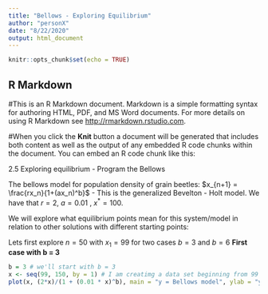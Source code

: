 ```yaml
---
title: "Bellows - Exploring Equilibrium"
author: "personX"
date: "8/22/2020"
output: html_document
---
```


```r
knitr::opts_chunk$set(echo = TRUE)
```

## R Markdown

#This is an R Markdown document. Markdown is a simple formatting syntax for authoring HTML, PDF, and MS Word documents. For more details on using R Markdown see <http://rmarkdown.rstudio.com>.

#When you click the **Knit** button a document will be generated that includes both content as well as the output of any embedded R code chunks within the document. You can embed an R code chunk like this:

2.5 Exploring equilibrium - Program the Bellows 

The bellows model for population density of grain beetles:
$x_{n+1} = \frac{rx_n}{1+(ax_n)^b}$ - This is the generalized Bevelton - Holt model. We have that $r = 2$, $a = 0.01$ , $x^* = 100$. 

We will explore what equilibrium points mean for this system/model in relation to other solutions with different starting points:

Lets first explore $n = 50$ with $x_1 = 99$ for two cases $b = 3$ and $b = 6$
$\textbf{First case with b = 3}$
```r
b = 3 # we'll start with b = 3
x <- seq(99, 150, by = 1) # I am creatimg a data set beginning from 99 to 150(exclusive) with increaments of 1 (for n = 50)
plot(x, (2*x)/(1 + (0.01 * x)^b), main = "y = Bellows model", ylab = "y", type = "l", col = "blue")
```